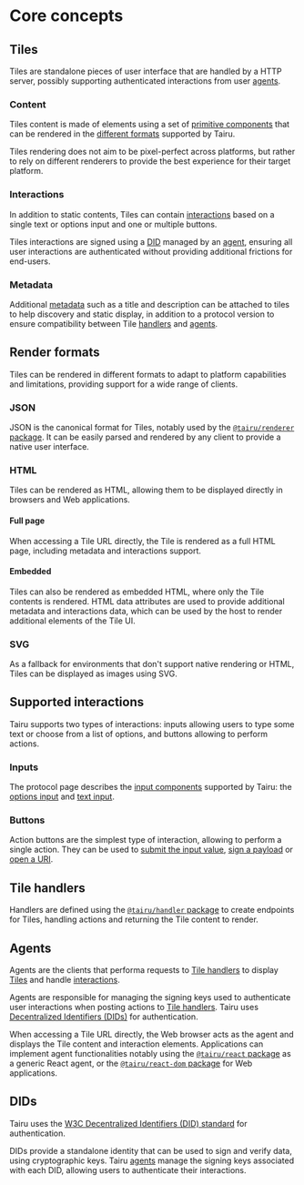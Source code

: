 # Core concepts

## Tiles

Tiles are standalone pieces of user interface that are handled by a HTTP server, possibly supporting authenticated interactions from user [agents](#agents).

### Content

Tiles content is made of elements using a set of [primitive components](./protocol.mdx#content-components) that can be rendered in the [different formats](#render-formats) supported by Tairu.

Tiles rendering does not aim to be pixel-perfect across platforms, but rather to rely on different renderers to provide the best experience for their target platform.

### Interactions

In addition to static contents, Tiles can contain [interactions](#supported-interactions) based on a single text or options input and one or multiple buttons.

Tiles interactions are signed using a [DID](#dids) managed by an [agent](#agents), ensuring all user interactions are authenticated without providing additional frictions for end-users.

### Metadata

Additional [metadata](./protocol.mdx#tile-properties) such as a title and description can be attached to tiles to help discovery and static display, in addition to a protocol version to ensure compatibility between Tile [handlers](#tile-handlers) and [agents](#agents).

## Render formats

Tiles can be rendered in different formats to adapt to platform capabilities and limitations, providing support for a wide range of clients.

### JSON

JSON is the canonical format for Tiles, notably used by the [`@tairu/renderer` package](./api/renderer.md). It can be easily parsed and rendered by any client to provide a native user interface.

### HTML

Tiles can be rendered as HTML, allowing them to be displayed directly in browsers and Web applications.

#### Full page

When accessing a Tile URL directly, the Tile is rendered as a full HTML page, including metadata and interactions support.

#### Embedded

Tiles can also be rendered as embedded HTML, where only the Tile contents is rendered. HTML data attributes are used to provide additional metadata and interactions data, which can be used by the host to render additional elements of the Tile UI.

### SVG

As a fallback for environments that don't support native rendering or HTML, Tiles can be displayed as images using SVG.

## Supported interactions

Tairu supports two types of interactions: inputs allowing users to type some text or choose from a list of options, and buttons allowing to perform actions.

### Inputs

The protocol page describes the [input components](./protocol.mdx#input-components) supported by Tairu: the [options input](./protocol.mdx#options-input) and [text input](./protocol.mdx#text-input).

### Buttons

Action buttons are the simplest type of interaction, allowing to perform a single action. They can be used to [submit the input value](./protocol.mdx#did-submitting), [sign a payload](./protocol.mdx#did-signing) or [open a URI](./protocol.mdx#uri-opening).

## Tile handlers

Handlers are defined using the [`@tairu/handler` package](./api/handler.md) to create endpoints for Tiles, handling actions and returning the Tile content to render.

## Agents

Agents are the clients that performa requests to [Tile handlers](#tile-handlers) to display [Tiles](#tiles) and handle [interactions](#interactions).

Agents are responsible for managing the signing keys used to authenticate user interactions when posting actions to [Tile handlers](#tile-handlers). Tairu uses [Decentralized Identifiers (DIDs)](#dids) for authentication.

When accessing a Tile URL directly, the Web browser acts as the agent and displays the Tile content and interaction elements.
Applications can implement agent functionalities notably using the [`@tairu/react` package](./api/react.md) as a generic React agent, or the [`@tairu/react-dom` package](./api/react-dom.md) for Web applications.

## DIDs

Tairu uses the [W3C Decentralized Identifiers (DID) standard](https://www.w3.org/TR/did-core/) for authentication.

DIDs provide a standalone identity that can be used to sign and verify data, using cryptographic keys. Tairu [agents](#agents) manage the signing keys associated with each DID, allowing users to authenticate their interactions.
